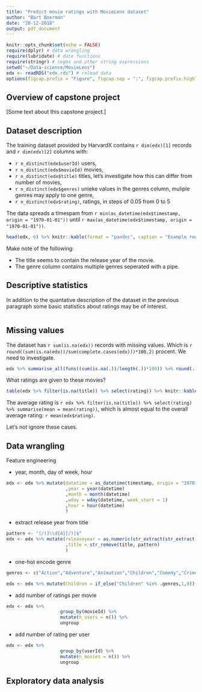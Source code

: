 ```yaml
---
title: "Predict movie ratings with MovieLens dataset"
author: "Bart Boerman"
date: "20-12-2018"
output: pdf_document
---
```


```r
knitr::opts_chunk$set(echo = FALSE)
require(dplyr) # data wrangling
require(lubridate) # date functions
require(stringr) # regex and other string expressions
setwd("~/Data-science/MovieLens")
edx <- readRDS("edx.rds") # reload data
options(figcap.prefix = "Figure", figcap.sep = ":", figcap.prefix.highlight = "**")
```

## Overview of capstone project 

[Some text about this capstone project.]

## Dataset description

The training dataset provided by HarvardX contains `r dim(edx)[1]` records and `r dim(edx)[2]` columns with:

* `r n_distinct(edx$userId)` users,
* `r n_distinct(edx$movieId)` movies,
* `r n_distinct(edx$title)` titles, let's investigate how this can differ from number of movies,
* `r n_distinct(edx$genres)` unieke values in the genres column, muliple genres may apply to one genre,
* `r n_distinct(edx$rating)`, ratings, in steps of 0.05 from 0 to 5

The data spreads a timespam from `r min(as_datetime(edx$timestamp, origin = "1970-01-01"))` until `r max(as_datetime(edx$timestamp, origin = "1970-01-01"))`.

```r
head(edx, 6) %>% knitr::kable(format = "pandoc", caption = "Example rows") 
```

Make note of the following:

* The title seems to contain the release year of the movie.
* The genre column contains multiple genres seperated with a pipe. 


## Descriptive statistics

In addition to the quantative description of the dataset in the previous paragraph some basic statistics about ratings may be of interest. 
```r

```


## Missing values

The dataset has `r sum(is.na(edx))` records with missing values. Which is `r round((sum(is.na(edx))/sum(complete.cases(edx)))*100,2)` procent. We need to investigate.

```r
edx %>% summarise_all(funs((sum(is.na(.))/length(.))*100)) %>% round(.,2)  %>% knitr::kable(format = "pandoc", caption = "Percentage missing values per column") 
```


What ratings are given to these movies?

```r
table(edx %>% filter(is.na(title)) %>% select(rating)) %>% knitr::kable(format = "pandoc", caption = "Ratings on movies with missing meta data") 

```

The average rating is `r edx %>% filter(is.na(title)) %>% select(rating) %>% summarise(mean = mean(rating))`, which is almost equal to the overall average rating: `r mean(edx$rating)`. 

Let's not ignore these cases.

## Data wrangling

Feature engineering

* year, month, day of week, hour
```r
edx <- edx %>% mutate(datetime = as_datetime(timestamp, origin = "1970-01-01")
                      ,year = year(datetime)
                      ,month = month(datetime)
                      ,wday = wday(datetime, week_start = 1)
                      ,hour = hour(datetime)
                      )
```
* extract release year from title 
```r
pattern <- "[/(]\\d{4}[/)]$"
edx <- edx %>% mutate(releaseyear = as.numeric(str_extract(str_extract(title, pattern), regex("\\d{4}")))
                      ,title = str_remove(title, pattern)
                      )
```
* one-hot encode genre
```r
genres <- c("Action","Adventure","Animation","Children","Comedy","Crime","Documentary","Drama","Fantasy","Film-Noir","Horror","Musical","Mystery","Romance","Sci-Fi","Thriller","War","Western")

edx <- edx %>% mutate(Children = if_else("Children" %in% .genres,1,0)) 
```


* add number of ratings per movie
```r
edx <- edx %>%
                    group_by(movieId) %>% 
                    mutate(n_users = n()) %>%
                    ungroup
```

* add number of rating per user 
```r
edx <- edx %>%
                    group_by(userId) %>% 
                    mutate(n_movies = n()) %>%
                    ungroup
```




## Exploratory data analysis
```r

```








